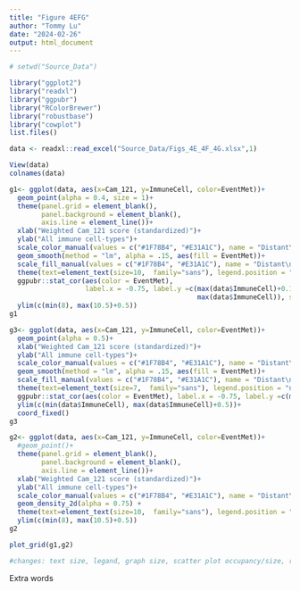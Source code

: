 ```yaml
---
title: "Figure 4EFG"
author: "Tommy Lu"
date: "2024-02-26"
output: html_document
---
```


```r
# setwd("Source_Data")

library("ggplot2")
library("readxl")
library("ggpubr")
library("RColorBrewer")
library("robustbase")
library("cowplot")
list.files()

data <- readxl::read_excel("Source_Data/Figs_4E_4F_4G.xlsx",1)

View(data)
colnames(data)

g1<- ggplot(data, aes(x=Cam_121, y=ImmuneCell, color=EventMet))+
  geom_point(alpha = 0.4, size = 1)+
  theme(panel.grid = element_blank(), 
        panel.background = element_blank(), 
        axis.line = element_line())+
  xlab("Weighted Cam_121 score (standardized)")+
  ylab("All immune cell-types")+
  scale_color_manual(values = c("#1F78B4", "#E31A1C"), name = "Distant\nmetastases")+
  geom_smooth(method = "lm", alpha = .15, aes(fill = EventMet))+
  scale_fill_manual(values = c("#1F78B4", "#E31A1C"), name = "Distant\nmetastases")+
  theme(text=element_text(size=10,  family="sans"), legend.position = "top")+
  ggpubr::stat_cor(aes(color = EventMet), 
                   label.x = -0.75, label.y =c(max(data$ImmuneCell)+0.15, 
                                               max(data$ImmuneCell)), size = 2.5, family="sans")+
  ylim(c(min(8), max(10.5)+0.5))
g1 

g3<- ggplot(data, aes(x=Cam_121, y=ImmuneCell, color=EventMet))+
  geom_point(alpha = 0.5)+
  xlab("Weighted Cam_121 score (standardized)")+
  ylab("All immune cell-types")+
  scale_color_manual(values = c("#1F78B4", "#E31A1C"), name = "Distant\nmetastases")+
  geom_smooth(method = "lm", alpha = .15, aes(fill = EventMet))+
  scale_fill_manual(values = c("#1F78B4", "#E31A1C"), name = "Distant\nmetastases")+
  theme(text=element_text(size=7,  family="sans"), legend.position = "none")+
  ggpubr::stat_cor(aes(color = EventMet), label.x = -0.75, label.y =c(max(data$ImmuneCell)+0.45, max(data$ImmuneCell)+0.1), size = 2.5, family="sans")+
  ylim(c(min(data$ImmuneCell), max(data$ImmuneCell)+0.5))+
  coord_fixed()
g3

g2<- ggplot(data, aes(x=Cam_121, y=ImmuneCell, color=EventMet))+
  #geom_point()+
  theme(panel.grid = element_blank(), 
        panel.background = element_blank(), 
        axis.line = element_line())+
  xlab("Weighted Cam_121 score (standardized)")+
  ylab("All immune cell-types")+
  scale_color_manual(values = c("#1F78B4", "#E31A1C"), name = "Distant\nmetastases")+
  geom_density_2d(alpha = 0.75) +
  theme(text=element_text(size=10,  family="sans"), legend.position = "top")+
  ylim(c(min(8), max(10.5)+0.5))
g2

plot_grid(g1,g2)

#changes: text size, legand, graph size, scatter plot occupancy/size, removed gridlines and grey background and introduce axis lines


```

Extra words
